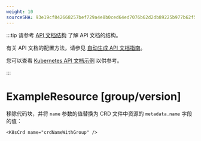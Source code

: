 ```yaml
---
weight: 10
sourceSHA: 93e19cf842668257bef729a4e8b0ced64ed7076b62d2db89225b977b62f53c52
---
```


:::tip
请参考 [API 文档结构](https://product-doc-guide.alauda.cn/arch/site_arch.html#api_structure) 了解 API 文档的结构。

有关 API 文档的配置方法，请参见 [自动生成 API 文档指南](https://product-doc-guide.alauda.cn/guide/api_doc.html)。

您可以查看 [Kubernetes API 文档示例](https://product-doc-guide.alauda.cn/template/apis/example/k8s_api_example/index.html) 以供参考。

:::

# ExampleResource \[group/version]

移除代码块，并将 `name` 参数的值替换为 CRD 文件中资源的 `metadata.name` 字段的值：

```mdx
<K8sCrd name="crdNameWithGroup" />
```
